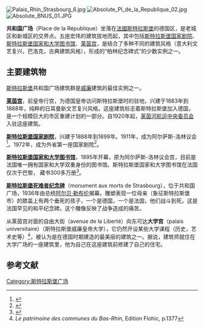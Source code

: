 [[Image:Palais_Rhin_Strasbourg_6.jpg|thumb]]
[[Image:Absolute_Pl_de_la_Republique_02.jpg|thumb]]
[[Image:Absolute_BNUS_01.JPG|thumb]]

'''共和国广场'''（Place de la République）坐落在[[法國|法國]][[斯特拉斯堡|斯特拉斯堡]]的德国区，是老城区和新城区的交界点。五座宏伟的建筑拔地而起，其中包括[[斯特拉斯堡国家剧院|斯特拉斯堡国家剧院]]、[[斯特拉斯堡国家和大学图书馆|斯特拉斯堡国家和大学图书馆]]、[[莱茵宫|莱茵宫]]，是结合了多种不同的建筑风格（意大利文艺复兴，巴洛克，古典建筑风格），形成的“柏林纪念碑式”的少数实例之一。

== 主要建筑物 ==
[[斯特拉斯堡|斯特拉斯堡]]共和国广场建筑群是[[威廉一世_(德国)|威廉]]建筑的最佳实例之一。 

'''[[莱茵宫|莱茵宫]]'''，前皇帝行宫，为德国皇帝访问斯特拉斯堡时的驻地，兴建于1883年到1888年，纯粹的日耳曼新文艺复兴风格。这座建筑标志着斯特拉斯堡加入德国，是一个规模巨大的市区重建计划的一部分。自1920年起，[[莱茵河航运中央委员会|莱茵河航运中央委员会]]入驻这座建筑。 

'''[[斯特拉斯堡国家剧院|斯特拉斯堡国家剧院]]'''，兴建于1888年到1899年。1911年，成为阿尔萨斯-洛林议会<ref>{{Cite web |url=http://www.tns.fr/historique-batiment.html |title=Site du TNS, Histoire du bâtiment |accessdate=2010-03-12 |archive-date=2009-05-02 |archive-url=https://web.archive.org/web/20090502005050/http://www.tns.fr/historique-batiment.html |dead-url=no }}</ref>。1972年，成为外省第一座国家剧院<ref>{{Cite web |url=http://www.tns.fr/historique.html |title=Site du TNS, Histoire du théâtre de Strasbourg |accessdate=2010-03-12 |archive-date=2010-02-28 |archive-url=https://web.archive.org/web/20100228123757/http://tns.fr/historique.html |dead-url=no }}</ref>。 

'''[[斯特拉斯堡国家和大学图书馆|斯特拉斯堡国家和大学图书馆]]'''，1895年开幕，原为阿尔萨斯-洛林议会宫，目前是法国唯一拥有国家和大学双重身份的图书馆。斯特拉斯堡国家和大学图书馆在法国仅次于巴黎， 藏书300多万册<ref>{{Cite web |url=http://www.bnu.fr/BNU/FR/A+propos/ |title=Site de la BNUS, Quelques chiffres |accessdate=2010-03-12 |archive-date=2010-12-04 |archive-url=https://web.archive.org/web/20101204042757/http://www.bnu.fr/BNU/FR/A%20propos/ |dead-url=no }}</ref>。

'''[[斯特拉斯堡死难者纪念碑|斯特拉斯堡死难者纪念碑]]'''（monument aux morts de Strasbourg），位于共和国广场，1936年由总统[[阿尔贝·勒布伦|阿尔贝·勒布伦]]揭幕。雕塑表现一位母亲（象征斯特拉斯堡市）的膝盖上有两个垂死的孩子，一个是德国，一个是法国，他们战斗到死。这是法国罕见的和平纪念碑。这个雕像反映了战争造成的痛苦。

从莱茵宫对面的自由大街（avenue de la Liberté）向东可达'''大学宫'''（palais universitaire）（斯特拉斯堡威廉皇帝大学），它仍然开设某些大学课程（历史，艺术史等）<ref>''Le patrimoine des communes du Bas-Rhin'', Edition Flohic, p.1377</ref>，被认为是在德国时期建造的最美丽的建筑之一。据说，建筑师就住在大学广场的一座建筑里，他为自己在这座建筑前修建了自己的住宅。

== 参考文献==
<div class="references-small">
<references/>
</div>
{{coord|display=title}}

[[Category:斯特拉斯堡广场|Category:斯特拉斯堡广场]]